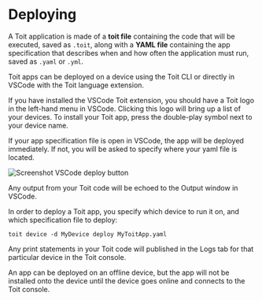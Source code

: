 
# Deploying

A Toit application is made of a **toit file** containing the code that will be executed, saved as `.toit`, along with a **YAML file** containing the app specification that describes when and how often the application must run, saved as `.yaml` or `.yml`.

Toit apps can be deployed on a device using the Toit CLI or directly in VSCode with the Toit language extension.

<Tabs>
<Tab label="VSCode">

If you have installed the VSCode Toit extension, you should have a Toit logo in the left-hand menu in VSCode. Clicking this logo will bring up a list of your devices. 
To install your Toit app, press the double-play symbol next to your device name.

If your app specification file is open in VSCode, the app will be deployed immediately. If not, you will be asked to specify where your yaml file is located.

<img src={vscode_deploy} alt="Screenshot VSCode deploy button" />

Any output from your Toit code will be echoed to the Output window in VSCode.


</Tab>
<Tab label="CLI">

In order to deploy a Toit app, you specify which device to run it on, and which specification file to deploy:

```shell
toit device -d MyDevice deploy MyToitApp.yaml
```

Any print statements in your Toit code will published in the Logs tab for that particular device in the Toit console.

</Tab>
</Tabs>

<Note>

An app can be deployed on an offline device, but the app will not be installed onto the device until the device goes online and connects to the Toit console.

</Note>